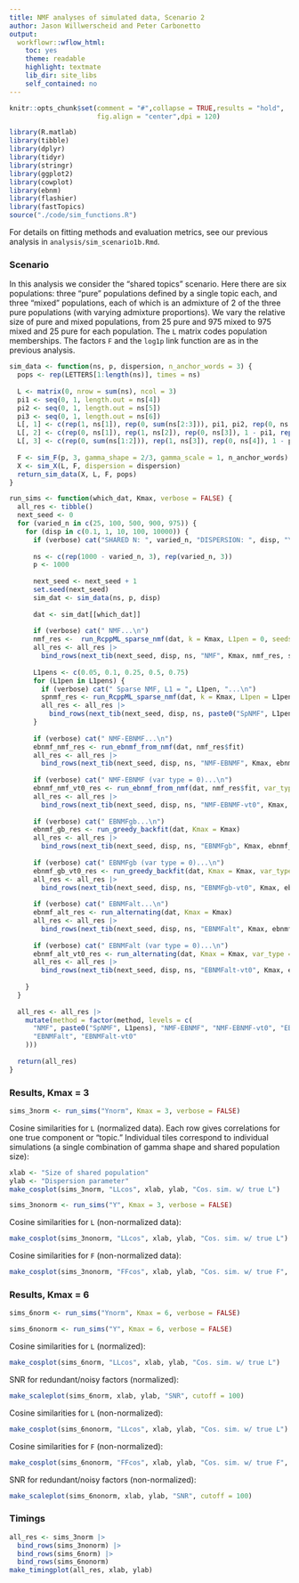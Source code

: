 ```yaml
---
title: NMF analyses of simulated data, Scenario 2
author: Jason Willwerscheid and Peter Carbonetto
output:
  workflowr::wflow_html:
    toc: yes
    theme: readable
    highlight: textmate
    lib_dir: site_libs
    self_contained: no
---
```


```r
knitr::opts_chunk$set(comment = "#",collapse = TRUE,results = "hold",
                      fig.align = "center",dpi = 120)
```

```r
library(R.matlab)
library(tibble)
library(dplyr)
library(tidyr)
library(stringr)
library(ggplot2)
library(cowplot)
library(ebnm)
library(flashier)
library(fastTopics)
source("./code/sim_functions.R")
```

For details on fitting methods and evaluation metrics, see our previous analysis in `analysis/sim_scenario1b.Rmd`.

### Scenario

In this analysis we consider the "shared topics" scenario. Here there are six populations: three "pure" populations defined by a single topic each, and three "mixed" populations, each of which is an admixture of 2 of the three pure populations (with varying admixture proportions). We vary the relative size of pure and mixed populations, from 25 pure and 975 mixed to 975 mixed and 25 pure for each population. The `L` matrix codes population memberships. The factors `F` and the `log1p` link function are as in the previous analysis.

```r
sim_data <- function(ns, p, dispersion, n_anchor_words = 3) {
  pops <- rep(LETTERS[1:length(ns)], times = ns)
  
  L <- matrix(0, nrow = sum(ns), ncol = 3)
  pi1 <- seq(0, 1, length.out = ns[4])
  pi2 <- seq(0, 1, length.out = ns[5])
  pi3 <- seq(0, 1, length.out = ns[6])
  L[, 1] <- c(rep(1, ns[1]), rep(0, sum(ns[2:3])), pi1, pi2, rep(0, ns[6]))
  L[, 2] <- c(rep(0, ns[1]), rep(1, ns[2]), rep(0, ns[3]), 1 - pi1, rep(0, ns[5]), pi3)
  L[, 3] <- c(rep(0, sum(ns[1:2])), rep(1, ns[3]), rep(0, ns[4]), 1 - pi2, 1 - pi3)
  
  F <- sim_F(p, 3, gamma_shape = 2/3, gamma_scale = 1, n_anchor_words)
  X <- sim_X(L, F, dispersion = dispersion)
  return_sim_data(X, L, F, pops)
}

run_sims <- function(which_dat, Kmax, verbose = FALSE) {
  all_res <- tibble()
  next_seed <- 0
  for (varied_n in c(25, 100, 500, 900, 975)) { 
    for (disp in c(0.1, 1, 10, 100, 10000)) {
      if (verbose) cat("SHARED N: ", varied_n, "DISPERSION: ", disp, "\n")
      
      ns <- c(rep(1000 - varied_n, 3), rep(varied_n, 3))
      p <- 1000
      
      next_seed <- next_seed + 1
      set.seed(next_seed)
      sim_dat <- sim_data(ns, p, disp)
      
      dat <- sim_dat[[which_dat]]
      
      if (verbose) cat(" NMF...\n")
      nmf_res <-  run_RcppML_sparse_nmf(dat, k = Kmax, L1pen = 0, seeds = 1:10)
      all_res <- all_res |> 
        bind_rows(next_tib(next_seed, disp, ns, "NMF", Kmax, nmf_res, sim_dat))
      
      L1pens <- c(0.05, 0.1, 0.25, 0.5, 0.75) 
      for (L1pen in L1pens) {
        if (verbose) cat(" Sparse NMF, L1 = ", L1pen, "...\n")
        spnmf_res <- run_RcppML_sparse_nmf(dat, k = Kmax, L1pen = L1pen, seeds = 1:10)
        all_res <- all_res |> 
          bind_rows(next_tib(next_seed, disp, ns, paste0("SpNMF", L1pen), Kmax, spnmf_res, sim_dat))
      }
      
      if (verbose) cat(" NMF-EBNMF...\n")
      ebnmf_nmf_res <- run_ebnmf_from_nmf(dat, nmf_res$fit)
      all_res <- all_res |> 
        bind_rows(next_tib(next_seed, disp, ns, "NMF-EBNMF", Kmax, ebnmf_nmf_res, sim_dat))
      
      if (verbose) cat(" NMF-EBNMF (var type = 0)...\n")
      ebnmf_nmf_vt0_res <- run_ebnmf_from_nmf(dat, nmf_res$fit, var_type = 0)
      all_res <- all_res |> 
        bind_rows(next_tib(next_seed, disp, ns, "NMF-EBNMF-vt0", Kmax, ebnmf_nmf_vt0_res, sim_dat))
      
      if (verbose) cat(" EBNMFgb...\n")
      ebnmf_gb_res <- run_greedy_backfit(dat, Kmax = Kmax)
      all_res <- all_res |> 
        bind_rows(next_tib(next_seed, disp, ns, "EBNMFgb", Kmax, ebnmf_gb_res, sim_dat))
      
      if (verbose) cat(" EBNMFgb (var type = 0)...\n")
      ebnmf_gb_vt0_res <- run_greedy_backfit(dat, Kmax = Kmax, var_type = 0)
      all_res <- all_res |> 
        bind_rows(next_tib(next_seed, disp, ns, "EBNMFgb-vt0", Kmax, ebnmf_gb_vt0_res, sim_dat))
      
      if (verbose) cat(" EBNMFalt...\n")
      ebnmf_alt_res <- run_alternating(dat, Kmax = Kmax)
      all_res <- all_res |> 
        bind_rows(next_tib(next_seed, disp, ns, "EBNMFalt", Kmax, ebnmf_alt_res, sim_dat))
      
      if (verbose) cat(" EBNMFalt (var type = 0)...\n")
      ebnmf_alt_vt0_res <- run_alternating(dat, Kmax = Kmax, var_type = 0)
      all_res <- all_res |> 
        bind_rows(next_tib(next_seed, disp, ns, "EBNMFalt-vt0", Kmax, ebnmf_alt_vt0_res, sim_dat))
      
    }
  }
  
  all_res <- all_res |>
    mutate(method = factor(method, levels = c(
      "NMF", paste0("SpNMF", L1pens), "NMF-EBNMF", "NMF-EBNMF-vt0", "EBNMFgb", "EBNMFgb-vt0",
      "EBNMFalt", "EBNMFalt-vt0"
    )))
  
  return(all_res)
}
```

### Results, Kmax = 3

```r
sims_3norm <- run_sims("Ynorm", Kmax = 3, verbose = FALSE)
```

Cosine similarities for `L` (normalized data). Each row gives correlations for one true component or "topic." Individual tiles correspond to individual simulations (a single combination of gamma shape and shared population size):

```r
xlab <- "Size of shared population"
ylab <- "Dispersion parameter"
make_cosplot(sims_3norm, "LLcos", xlab, ylab, "Cos. sim. w/ true L")
```

```r
sims_3nonorm <- run_sims("Y", Kmax = 3, verbose = FALSE)
```

Cosine similarities for `L` (non-normalized data):

```r
make_cosplot(sims_3nonorm, "LLcos", xlab, ylab, "Cos. sim. w/ true L")
```

Cosine similarities for `F` (non-normalized data):

```r
make_cosplot(sims_3nonorm, "FFcos", xlab, ylab, "Cos. sim. w/ true F", cutoff = 0.999)
```


### Results, Kmax = 6

```r
sims_6norm <- run_sims("Ynorm", Kmax = 6, verbose = FALSE)
```

```r
sims_6nonorm <- run_sims("Y", Kmax = 6, verbose = FALSE)
```

Cosine similarities for `L` (normalized):

```r
make_cosplot(sims_6norm, "LLcos", xlab, ylab, "Cos. sim. w/ true L")
```

SNR for redundant/noisy factors (normalized):

```r
make_scaleplot(sims_6norm, xlab, ylab, "SNR", cutoff = 100)
```

Cosine similarities for `L` (non-normalized):

```r
make_cosplot(sims_6nonorm, "LLcos", xlab, ylab, "Cos. sim. w/ true L")
```

Cosine similarities for `F` (non-normalized):

```r
make_cosplot(sims_6nonorm, "FFcos", xlab, ylab, "Cos. sim. w/ true F", cutoff = 0.999)
```

SNR for redundant/noisy factors (non-normalized):

```r
make_scaleplot(sims_6nonorm, xlab, ylab, "SNR", cutoff = 100)
```


### Timings

```r
all_res <- sims_3norm |>
  bind_rows(sims_3nonorm) |>
  bind_rows(sims_6norm) |>
  bind_rows(sims_6nonorm)
make_timingplot(all_res, xlab, ylab)
```

